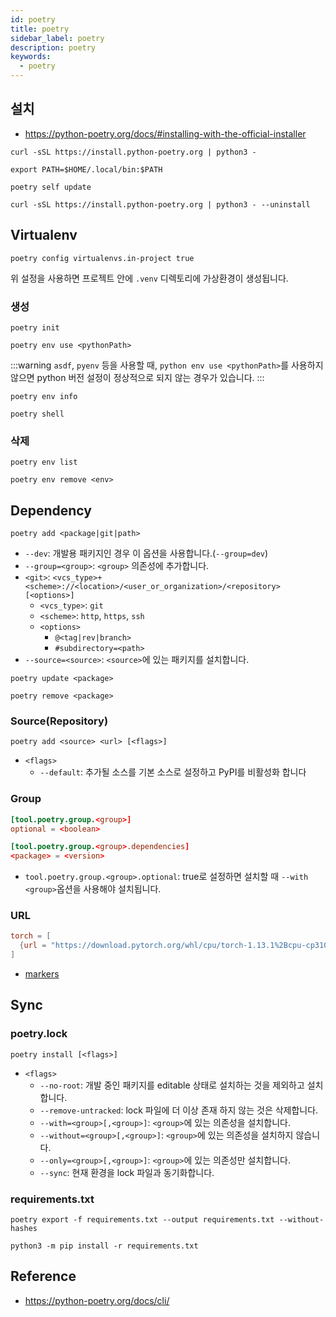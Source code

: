 ```yaml
---
id: poetry
title: poetry
sidebar_label: poetry
description: poetry
keywords:
  - poetry
---
```


## 설치

- https://python-poetry.org/docs/#installing-with-the-official-installer

```shell
curl -sSL https://install.python-poetry.org | python3 -
```

```shell title=".zshrc"
export PATH=$HOME/.local/bin:$PATH
```

```shell
poetry self update
```

```shell
curl -sSL https://install.python-poetry.org | python3 - --uninstall
```

## Virtualenv

```shell
poetry config virtualenvs.in-project true
```

위 설정을 사용하면 프로젝트 안에 `.venv` 디렉토리에 가상환경이 생성됩니다.

### 생성

```shell
poetry init
```

```shell
poetry env use <pythonPath>
```

:::warning
`asdf`, `pyenv` 등을 사용할 때, `python env use <pythonPath>`를 사용하지 않으면 python 버전 설정이 정상적으로 되지 않는 경우가 있습니다.
:::

```shell
poetry env info
```

```shell
poetry shell
```

### 삭제

```shell
poetry env list
```

```shell
poetry env remove <env>
```

## Dependency

```shell
poetry add <package|git|path>
```

- `--dev`: 개발용 패키지인 경우 이 옵션을 사용합니다.(`--group=dev`)
- `--group=<group>`: `<group>` 의존성에 추가합니다.
- `<git>`: `<vcs_type>+<scheme>://<location>/<user_or_organization>/<repository>[<options>]`
  - `<vcs_type>`: `git`
  - `<scheme>`: `http`, `https`, `ssh`
  - `<options>`
    - `@<tag|rev|branch>`
    - `#subdirectory=<path>`
- `--source=<source>`: `<source>`에 있는 패키지를 설치합니다.

```shell
poetry update <package>
```

```shell
poetry remove <package>
```

### Source(Repository)

```shell
poetry add <source> <url> [<flags>]
```

- `<flags>`
  - `--default`: 추가될 소스를 기본 소스로 설정하고 PyPI를 비활성화 합니다

### Group

```toml title="pyproject.toml"
[tool.poetry.group.<group>]
optional = <boolean>

[tool.poetry.group.<group>.dependencies]
<package> = <version>
```

- `tool.poetry.group.<group>.optional`: true로 설정하면 설치할 때 `--with <group>`옵션을 사용해야 설치됩니다.

### URL

```toml title="pyproject.toml"
torch = [
  {url = "https://download.pytorch.org/whl/cpu/torch-1.13.1%2Bcpu-cp310-cp310-linux_x86_64.whl", markers = "sys_platform == 'linux'"},
]
```

- [markers](https://peps.python.org/pep-0508/#environment-markers)

## Sync

### poetry.lock

```shell
poetry install [<flags>]
```

- `<flags>`
  - `--no-root`: 개발 중인 패키지를 editable 상태로 설치하는 것을 제외하고 설치합니다.
  - `--remove-untracked`: lock 파일에 더 이상 존재 하지 않는 것은 삭제합니다.
  - `--with=<group>[,<group>]`: `<group>`에 있는 의존성을 설치합니다.
  - `--without=<group>[,<group>]`: `<group>`에 있는 의존성을 설치하지 않습니다.
  - `--only=<group>[,<group>]`: `<group>`에 있는 의존성만 설치합니다.
  - `--sync`: 현재 환경을 lock 파일과 동기화합니다.

### requirements.txt

```shell
poetry export -f requirements.txt --output requirements.txt --without-hashes
```

```shell
python3 -m pip install -r requirements.txt
```

## Reference

- https://python-poetry.org/docs/cli/
